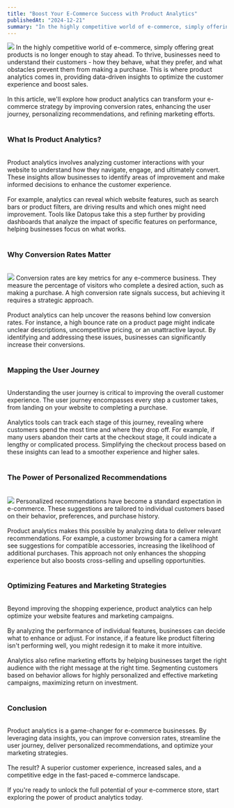 ```yaml
---
title: "Boost Your E-Commerce Success with Product Analytics"
publishedAt: "2024-12-21"
summary: "In the highly competitive world of e-commerce, simply offering great products is no longer enough to stay ahead. In this article, we'll explore how product analytics can transform your e-commerce strategy by improving conversion rates, enhancing the user journey, personalizing recommendations, and refining marketing efforts."
---
```


<img class="blog-image blog-image-right md:max-w-25" src="https://datopus.blob.core.windows.net/blog/boost-your-e-commerce-success-with-product-analytics.jpg" />
In the highly competitive world of e-commerce, simply offering great products is no longer enough to stay ahead. To thrive, businesses need to understand their customers - how they behave, what they prefer, and what obstacles prevent them from making a purchase. This is where product analytics comes in, providing data-driven insights to optimize the customer experience and boost sales.
<br><br>
In this article, we'll explore how product analytics can transform your e-commerce strategy by improving conversion rates, enhancing the user journey, personalizing recommendations, and refining marketing efforts.
<br><br>

### **What Is Product Analytics?**
<br>
Product analytics involves analyzing customer interactions with your website to understand how they navigate, engage, and ultimately convert. These insights allow businesses to identify areas of improvement and make informed decisions to enhance the customer experience.
<br><br>
For example, analytics can reveal which website features, such as search bars or product filters, are driving results and which ones might need improvement. Tools like <span class="text-primary">Datopus</span> take this a step further by providing dashboards that analyze the impact of specific features on performance, helping businesses focus on what works.
<br><br>

### **Why Conversion Rates Matter**
<br>
<img class="blog-image blog-image-right md:max-w-25" src="https://datopus.blob.core.windows.net/blog/boost-your-e-commerce-success-with-product-analytics-1.jpg" />
Conversion rates are key metrics for any e-commerce business. They measure the percentage of visitors who complete a desired action, such as making a purchase. A high conversion rate signals success, but achieving it requires a strategic approach.  
<br><br>
Product analytics can help uncover the reasons behind low conversion rates. For instance, a high bounce rate on a product page might indicate unclear descriptions, uncompetitive pricing, or an unattractive layout. By identifying and addressing these issues, businesses can significantly increase their conversions.  
<br><br>

### **Mapping the User Journey**
<br>
Understanding the user journey is critical to improving the overall customer experience. The user journey encompasses every step a customer takes, from landing on your website to completing a purchase.  
<br><br>
Analytics tools can track each stage of this journey, revealing where customers spend the most time and where they drop off. For example, if many users abandon their carts at the checkout stage, it could indicate a lengthy or complicated process. Simplifying the checkout process based on these insights can lead to a smoother experience and higher sales.  
<br><br>

### **The Power of Personalized Recommendations**
<br>
<img class="blog-image blog-image-right md:max-w-25" src="https://datopus.blob.core.windows.net/blog/boost-your-e-commerce-success-with-product-analytics-2.jpg" />
Personalized recommendations have become a standard expectation in e-commerce. These suggestions are tailored to individual customers based on their behavior, preferences, and purchase history.  
<br><br>
Product analytics makes this possible by analyzing data to deliver relevant recommendations. For example, a customer browsing for a camera might see suggestions for compatible accessories, increasing the likelihood of additional purchases. This approach not only enhances the shopping experience but also boosts cross-selling and upselling opportunities.  
<br><br>

### **Optimizing Features and Marketing Strategies**
<br>
Beyond improving the shopping experience, product analytics can help optimize your website features and marketing campaigns.  
<br><br>
By analyzing the performance of individual features, businesses can decide what to enhance or adjust. For instance, if a feature like product filtering isn't performing well, you might redesign it to make it more intuitive.  
<br><br>
Analytics also refine marketing efforts by helping businesses target the right audience with the right message at the right time. Segmenting customers based on behavior allows for highly personalized and effective marketing campaigns, maximizing return on investment.  
<br><br>

### **Conclusion**
<br>
Product analytics is a game-changer for e-commerce businesses. By leveraging data insights, you can improve conversion rates, streamline the user journey, deliver personalized recommendations, and optimize your marketing strategies.  
<br><br>
The result? A superior customer experience, increased sales, and a competitive edge in the fast-paced e-commerce landscape.  
<br><br>
If you're ready to unlock the full potential of your e-commerce store, start exploring the power of product analytics today.  